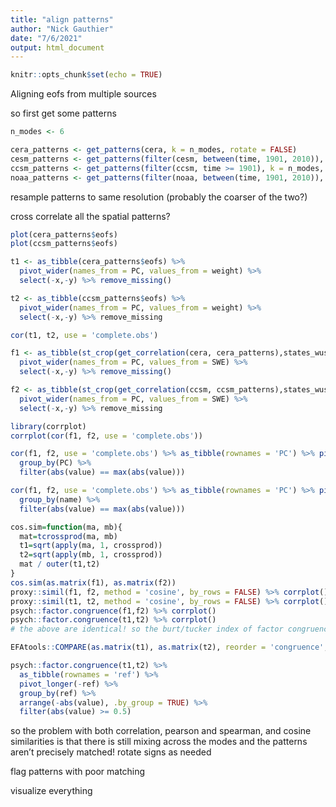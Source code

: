 ```yaml
---
title: "align patterns"
author: "Nick Gauthier"
date: "7/6/2021"
output: html_document
---
```


```r
knitr::opts_chunk$set(echo = TRUE)
```

Aligning eofs from multiple sources

so first get some patterns
```r
n_modes <- 6

cera_patterns <- get_patterns(cera, k = n_modes, rotate = FALSE)
cesm_patterns <- get_patterns(filter(cesm, between(time, 1901, 2010)), k = n_modes, rotate = FALSE)
ccsm_patterns <- get_patterns(filter(ccsm, time >= 1901), k = n_modes, rotate = FALSE)
noaa_patterns <- get_patterns(filter(noaa, between(time, 1901, 2010)), k = n_modes, rotate = FALSE)
```

resample patterns to same resolution (probably the coarser of the two?)

cross correlate all the spatial patterns?

```r
plot(cera_patterns$eofs)
plot(ccsm_patterns$eofs)
```
```r
t1 <- as_tibble(cera_patterns$eofs) %>% 
  pivot_wider(names_from = PC, values_from = weight) %>% 
  select(-x,-y) %>% remove_missing()

t2 <- as_tibble(ccsm_patterns$eofs) %>% 
  pivot_wider(names_from = PC, values_from = weight) %>% 
  select(-x,-y) %>% remove_missing

cor(t1, t2, use = 'complete.obs')
```

```r
f1 <- as_tibble(st_crop(get_correlation(cera, cera_patterns),states_wus) ) %>% 
  pivot_wider(names_from = PC, values_from = SWE) %>% 
  select(-x,-y) %>% remove_missing()

f2 <- as_tibble(st_crop(get_correlation(ccsm, ccsm_patterns),states_wus) ) %>% 
  pivot_wider(names_from = PC, values_from = SWE) %>% 
  select(-x,-y) %>% remove_missing

library(corrplot)
corrplot(cor(f1, f2, use = 'complete.obs'))
```
```r
cor(f1, f2, use = 'complete.obs') %>% as_tibble(rownames = 'PC') %>% pivot_longer(-PC) %>%
  group_by(PC) %>%
  filter(abs(value) == max(abs(value)))

cor(f1, f2, use = 'complete.obs') %>% as_tibble(rownames = 'PC') %>% pivot_longer(-PC) %>%
  group_by(name) %>%
  filter(abs(value) == max(abs(value)))
```

```r
cos.sim=function(ma, mb){
  mat=tcrossprod(ma, mb)
  t1=sqrt(apply(ma, 1, crossprod))
  t2=sqrt(apply(mb, 1, crossprod))
  mat / outer(t1,t2)
}
cos.sim(as.matrix(f1), as.matrix(f2))
proxy::simil(f1, f2, method = 'cosine', by_rows = FALSE) %>% corrplot()
proxy::simil(t1, t2, method = 'cosine', by_rows = FALSE) %>% corrplot()
psych::factor.congruence(f1,f2) %>% corrplot()
psych::factor.congruence(t1,t2) %>% corrplot()
# the above are identical! so the burt/tucker index of factor congruence is the cosine similarity
```

```r
EFAtools::COMPARE(as.matrix(t1), as.matrix(t2), reorder = 'congruence', na.rm = TRUE)$diff_corres_cros
```
```r
psych::factor.congruence(t1,t2) %>%
  as_tibble(rownames = 'ref') %>%
  pivot_longer(-ref) %>%
  group_by(ref) %>%
  arrange(-abs(value), .by_group = TRUE) %>%
  filter(abs(value) >= 0.5)
```


so the problem with both correlation, pearson and spearman, and cosine similarities is that there is still mixing across the modes and the patterns aren't precisely matched!
rotate signs as needed


flag patterns with poor matching

visualize everything